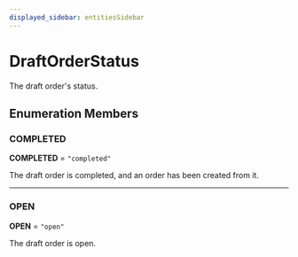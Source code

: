 ```yaml
---
displayed_sidebar: entitiesSidebar
---
```



# DraftOrderStatus

The draft order's status.

## Enumeration Members

### COMPLETED

 **COMPLETED** = ``"completed"``

The draft order is completed, and an order has been created from it.

___

### OPEN

 **OPEN** = ``"open"``

The draft order is open.
